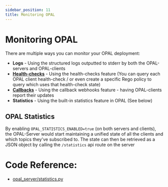 ```yaml
---
sidebar_position: 11
title: Monitoring OPAL
---
```


# Monitoring OPAL

There are multiple ways you can monitor your OPAL deployment:

- **Logs** - Using the structured logs outputted to stderr by both the OPAL-servers and OPAL-clients
- [**Health-checks**](/tutorials/healthcheck_policy_and_update_callbacks) - Using the health-checks feature (You can query each OPAL client health-check / or even create a specific Rego policy to query which uses that health-check state)
- [**Callbacks**](/tutorials/healthcheck_policy_and_update_callbacks#-data-update-callbacks) - Using the callback webhooks feature - having OPAL-clients report their updates
- **Statistics** - Using the built-in statistics feature in OPAL (See below)

## OPAL Statistics

By enabling `OPAL_STATISTICS_ENABLED=true` (on both servers and clients), the OPAL-Server would start maintaining a unified state of all the clients and which topics they've subscribed to.
The state can then be retrieved as a JSON object by calling the `/statistics` api route on the server

# Code Reference:

- [opal_server/statistics.py](https://github.com/permitio/opal/blob/master/packages/opal-server/opal_server/statistics.py)
